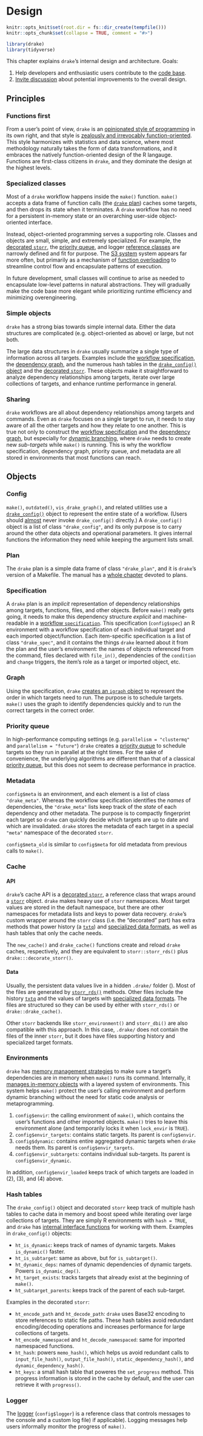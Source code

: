 # Design {#design}

```r
knitr::opts_knit$set(root.dir = fs::dir_create(tempfile()))
knitr::opts_chunk$set(collapse = TRUE, comment = "#>")
```

```r
library(drake)
library(tidyverse)
```

This chapter explains `drake`'s internal design and architecture. Goals:

1. Help developers and enthusiastic users contribute to the [code base](https://github.com/ropensci/drake).
2. [Invite discussion](https://github.com/ropensci/drake/issues) about potential improvements to the overall design.

## Principles

### Functions first

From a user's point of view, `drake` is an [opinionated style of programming](https://books.ropensci.org/drake/plans.html#intro-to-plans) in its own right, and that style is [zealously and irrevocably function-oriented](https://books.ropensci.org/drake/plans.html#functions). This style harmonizes with statistics and data science, where most methodology naturally takes the form of data transformations, and it embraces the natively function-oriented design of the R langauge. Functions are first-class citizens in `drake`, and they dominate the design at the highest levels.

### Specialized classes

Most of a `drake` workflow happens inside the `make()` function. `make()` accepts a data frame of function calls (the [`drake` plan](#plans)) caches some targets, and then drops its state when it terminates. A `drake` workflow has no need for a persistent in-memory state or an overarching user-side object-oriented interface.

Instead, object-oriented programming serves a supporting role. Classes and objects are small, simple, and extremely specialized. For example, the [decorated `storr`](https://github.com/ropensci/drake/blob/master/R/decorate_storr.R), the [priority queue](https://github.com/ropensci/drake/blob/master/R/priority_queue.R), and logger [reference classes](http://adv-r.had.co.nz/R5.html) are narrowly defined and fit for purpose. The [S3 system](http://adv-r.had.co.nz/S3.html) system appears far more often, but primarily as a mechanism of [function overloading](https://en.wikipedia.org/wiki/Function_overloading) to streamline control flow and encapsulate patterns of execution.

In future development, small classes will continue to arise as needed to encapsulate low-level patterns in natural abstractions. They will gradually make the code base more elegant while prioritizing runtime efficiency and minimizing overengineering.

### Simple objects

`drake` has a strong bias towards simple internal data. Either the data structures are complicated (e.g. object-oriented as above) or large, but not both.

The large data structures in `drake` usually summarize a single type of information across all targets. Examples include the [workflow specification](https://github.com/ropensci/drake/blob/master/R/create_drake_spec.R), the [dependency graph](https://github.com/ropensci/drake/blob/master/R/create_drake_graph.R), and the numerous hash tables in the [`drake_config()` object](https://github.com/ropensci/drake/blob/9bb212ee0512771e04a4bcbb9e9d8577458b27b9/R/make.R#L278-L286) and the [decorated `storr`](https://github.com/ropensci/drake/blob/9bb212ee0512771e04a4bcbb9e9d8577458b27b9/R/decorate_storr.R#L19-L24). These objects make it straightforward to analyze dependency relationships among targets, iterate over large collections of targets, and enhance runtime performance in general.

### Sharing

`drake` workflows are all about dependency relationships among targets and commands. Even as `drake` focuses on a single target to run, it needs to stay aware of all the other targets and how they relate to one another. This is true not only to construct the [workflow specification](https://github.com/ropensci/drake/blob/master/R/create_drake_spec.R) and the [dependency graph](https://github.com/ropensci/drake/blob/master/R/create_drake_graph.R), but especially for [dynamic branching](#dynamic), where `drake` needs to create new *sub-targets* while `make()` is running. This is why the workflow specification, dependency graph, priority queue, and metadata are all stored in environments that most functions can reach.

## Objects

### Config

`make()`, `outdated()`, `vis_drake_graph()`, and related utilities use a [`drake_config()`](https://docs.ropensci.org/drake/reference/drake_config.html) object to represent the entire state of a workflow. (Users should [almost](https://docs.ropensci.org/drake/reference/r_make.html) never invoke `drake_config()` directly.) A `drake_config()` object is a list of class `"drake_config"`, and its only purpose is to carry around the other data objects and operational parameters. It gives internal functions the information they need while keeping the argument lists small.

### Plan

The `drake` plan is a simple data frame of class `"drake_plan"`, and it is `drake`'s version of a Makefile. The manual has a [whole chapter](#plans) devoted to plans.

### Specification

A `drake` plan is an *implicit* representation of dependency relationships among targets, functions, files, and other objects. Before `make()` really gets going, it needs to make this dependency structure *explicit* and machine-readable in a [workflow `specification`](https://github.com/ropensci/drake/blob/master/R/create_drake_spec.R). This specification (`config$spec`) an R environment with a workflow specification of each individual target and each imported object/function. Each item-specific specification is a list of class `"drake_spec"`, and it contains the things `drake` learned about it from the plan and the user's environment: the names of objects referenced from the command, files declared with `file_in()`, dependencies of the `condition` and `change` triggers, the item's role as a target or imported object, etc.

### Graph

Using the specification, `drake` [creates an `igraph` object](https://github.com/ropensci/drake/blob/master/R/create_drake_graph.R) to represent the order in which targets need to run. The purpose is to schedule targets. `make()` uses the graph to identify dependencies quickly and to run the correct targets in the correct order.

### Priority queue

In high-performance computing settings (e.g. `parallelism = "clustermq"` and `parallelism = "future"`) `drake` creates a [priority queue](https://github.com/ropensci/drake/blob/master/R/priority_queue.R) to schedule targets so they run in parallel at the right times. For the sake of convenience, the underlying algorithms are different than that of a classical [priority queue](https://en.wikipedia.org/wiki/Priority_queue), but this does not seem to decrease performance in practice.

### Metadata

`config$meta` is an environment, and each element is a list of class `"drake_meta"`. Whereas the workflow specification identifies the *names* of dependencies, the `"drake_meta"` lists keep track of the *state* of each dependency and other metadata. The purpose is to compactly fingerprint each target so `drake` can quickly decide which targets are up to date and which are invalidated. `drake` stores the metadata of each target in a special `"meta"` namespace of the decorated `storr`.

`config$meta_old` is similar to `config$meta` for old metadata from previous calls to `make()`.

### Cache

#### API

`drake`'s cache API is a [decorated `storr`](https://github.com/ropensci/drake/blob/master/R/decorate_storr.R), a reference class that wraps around a [`storr`](github.com/richfitz/storr) object. `drake` makes heavy use of `storr` namespaces. Most target values are stored in the default namespace, but there are other namespaces for metadata lists and keys to power data recovery. `drake`'s custom wrapper around the `storr` class (i.e. the "decorated" part) has extra methods that power history (a [`txtq`](https://github.com/wlandau/txtq)) and [specialized data formats](https://books.ropensci.org/drake/plans.html#special-data-formats-for-targets), as well as hash tables that only the cache needs.

The `new_cache()` and `drake_cache()` functions create and reload `drake` caches, respectively, and they are equivalent to `storr::storr_rds()` plus `drake:::decorate_storr()`.

#### Data

Usually, the persistent data values live in a hidden `.drake/` folder (). Most of the files are generated by  [`storr_rds()`](http://richfitz.github.io/storr/reference/storr_rds.html) methods. Other files include the history [`txtq`](https://github.com/wlandau/txtq) and the values of targets with [specialized data formats](https://books.ropensci.org/drake/plans.html#special-data-formats-for-targets). The files are structured so they can be used by either with `storr_rds()` or `drake::drake_cache()`.

Other `storr` backends like `storr_environment()` and `storr_dbi()` are also compatible with this approach. In this case, `.drake/` does not contain the files of the inner `storr`, but it does have files supporting history and specialized target formats. 

### Environments

`drake` has [memory management strategies](#memory) to make sure a target's dependencies are in memory when `make()` runs its command. Internally, it [manages in-memory objects](https://github.com/ropensci/drake/blob/master/R/manage_memory.R) with a layered system of environments. This system helps `make()` protect the user's calling environment and perform dynamic branching without the need for static code analysis or metaprogramming.

1. `config$envir`: the calling environment of `make()`, which contains the user's functions and other imported objects. `make()` tries to leave this environment alone (and temporarily locks it when `lock_envir` is `TRUE`).
2. `config$envir_targets`: contains static targets. Its parent is `config$envir`.
3. `config$dynamic`: contains entire aggregated dynamic targets when `drake` needs them. Its parent is `config$envir_targets`.
4. `config$envir_subtargets`: contains individual sub-targets. Its parent is `config$envir_dynamic`.

In addition, `config$envir_loaded` keeps track of which targets are loaded in (2), (3), and (4) above.

### Hash tables

The `drake_config()` object and decorated `storr` keep track of multiple hash tables to cache data in memory and boost speed while iterating over large collections of targets. They are simply R environments with `hash = TRUE`, and `drake` has [internal interface functions](https://github.com/ropensci/drake/blob/master/R/hash_tables.R) for working with them. Examples in `drake_config()` objects:

* `ht_is_dynamic`: keeps track of names of dynamic targets. Makes `is_dynamic()` faster.
* `ht_is_subtarget`: same as above, but for `is_subtarget()`.
* `ht_dynamic_deps`: names of dynamic dependencies of dynamic targets. Powers `is_dynamic_dep()`.
* `ht_target_exists`: tracks targets that already exist at the beginning of `make()`.
* `ht_subtarget_parents`: keeps track of the parent of each sub-target.

Examples in the decorated `storr`:

* `ht_encode_path` and `ht_decode_path`: `drake` uses Base32 encoding to store references to static file paths. These hash tables avoid redundant encoding/decoding operations and increases performance for large collections of targets.
* `ht_encode_namespaced` and `ht_decode_namespaced`: same for imported namespaced functions.
* `ht_hash`: powers `memo_hash()`, which helps us avoid redundant calls to `input_file_hash()`, `output_file_hash()`, `static_dependency_hash()`, and `dynamic_dependency_hash()`. 
* `ht_keys`: a small hash table that poweres the `set_progress` method. This progress information is stored in the cache by default, and the user can retrieve it with `progress()`.

### Logger

The [logger](https://github.com/ropensci/drake/blob/master/R/logger.R) (`config$logger`) is a reference class that controls messages to the console and a custom log file) if applicable). Logging messages help users informally monitor the progress of `make()`.